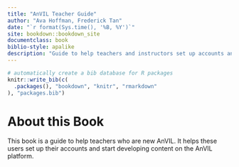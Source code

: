 ```yaml
---
title: "AnVIL Teacher Guide"
author: "Ava Hoffman, Frederick Tan"
date: "`r format(Sys.time(), '%B, %Y')`"
site: bookdown::bookdown_site
documentclass: book
biblio-style: apalike
description: "Guide to help teachers and instructors set up accounts and use the AnVIL platform for instruction"
---
```


```r
# automatically create a bib database for R packages
knitr::write_bib(c(
  .packages(), "bookdown", "knitr", "rmarkdown"
), "packages.bib")
```

# About this Book {-}

This book is a guide to help teachers who are new AnVIL. It helps these users set up their accounts and start developing content on the AnVIL platform.